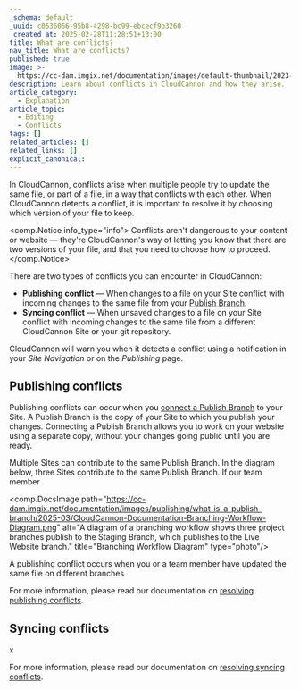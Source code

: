 ```yaml
---
_schema: default
_uuid: c0536066-95b8-4298-bc99-ebcecf9b3260
_created_at: 2025-02-28T11:28:51+13:00
title: What are conflicts?
nav_title: What are conflicts?
published: true
image: >-
  https://cc-dam.imgix.net/documentation/images/default-thumbnail/2023-Q4/CloudCannon-Documentation-Thumbnail.png
description: Learn about conflicts in CloudCannon and how they arise.
article_category:
  - Explanation
article_topic:
  - Editing
  - Conflicts
tags: []
related_articles: []
related_links: []
explicit_canonical:
---
```

In CloudCannon, conflicts arise when multiple people try to update the same file, or part of a file, in a way that conflicts with each other. When CloudCannon detects a conflict, it is important to resolve it by choosing which version of your file to keep.

<comp.Notice info_type="info">
  Conflicts aren't dangerous to your content or website — they're CloudCannon's way of letting you know that there are two versions of your file, and that you need to choose how to proceed.
</comp.Notice>

There are two types of conflicts you can encounter in CloudCannon:

* **Publishing conflict** — When changes to a file on your Site conflict with incoming changes to the same file from your [Publish Branch](/documentation/articles/what-is-a-publish-branch/).
* **Syncing conflict** — When unsaved changes to a file on your Site conflict with incoming changes to the same file from a different CloudCannon Site or your git repository.

CloudCannon will warn you when it detects a conflict using a notification in your *Site Navigation* or on the *Publishing* page.

## Publishing conflicts

Publishing conflicts can occur when you [connect a Publish Branch](/documentation/articles/connect-a-publish-branch/) to your Site. A Publish Branch is the copy of your Site to which you publish your changes. Connecting a Publish Branch allows you to work on your website using a separate copy, without your changes going public until you are ready.

Multiple Sites can contribute to the same Publish Branch. In the diagram below, three Sites contribute to the same Publish Branch. If our team member

<comp.DocsImage path="https://cc-dam.imgix.net/documentation/images/publishing/what-is-a-publish-branch/2025-03/CloudCannon-Documentation-Branching-Workflow-Diagram.png" alt="A diagram of a branching workflow shows three project branches publish to the Staging Branch, which publishes to the Live Website branch." title="Branching Workflow Diagram" type="photo"/>

A publishing conflict occurs when you or a team member have updated the same file on different branches

For more information, please read our documentation on [resolving publishing conflicts](/documentation/articles/resolve-publishing-conflicts/).

## Syncing conflicts

x

For more information, please read our documentation on [resolving syncing conflicts](/documentation/articles/resolve-syncing-conflicts/).